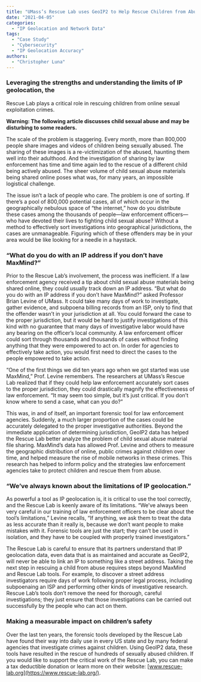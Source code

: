 ```yaml
---
title: "UMass’s Rescue Lab uses GeoIP2 to Help Rescue Children from Abuse"
date: "2021-04-05"
categories:
  - "IP Geolocation and Network Data"
tags:
  - "Case Study"
  - "Cybersecurity"
  - "IP Geolocation Accuracy"
authors:
  - "Christopher Luna"
---
```


### Leveraging the strengths and understanding the limits of IP geolocation, the
Rescue Lab plays a critical role in rescuing children from online sexual
exploitation crimes.

**Warning: The following article discusses child sexual abuse and may be
disturbing to some readers.**

The scale of the problem is staggering. Every month, more than 800,000 people
share images and videos of children being sexually abused. The sharing of these
images is a re-victimization of the abused, haunting them well into their
adulthood. And the investigation of sharing by law enforcement has time and time
again led to the rescue of a different child being actively abused. The sheer
volume of child sexual abuse materials being shared online poses what was, for
many years, an impossible logistical challenge.

The issue isn’t a lack of people who care. The problem is one of sorting. If
there’s a pool of 800,000 potential cases, all of which occur in the
geographically nebulous space of “the internet,” how do you distribute these
cases among the thousands of people—law enforcement officers—who have devoted
their lives to fighting child sexual abuse? Without a method to effectively sort
investigations into geographical jurisdictions, the cases are unmanageable.
Figuring which of these offenders may be in your area would be like looking for
a needle in a haystack.

### “What do you do with an IP address if you don’t have MaxMind?”

Prior to the Rescue Lab’s involvement, the process was inefficient. If a law
enforcement agency received a tip about child sexual abuse materials being
shared online, they could usually track down an IP address. “But what do you do
with an IP address if you don’t have MaxMind?” asked Professor Brian Levine of
UMass. It could take many days of work to investigate, gather evidence, and
subpoena billing records from an ISP, only to find that the offender wasn’t in
your jurisdiction at all. You could forward the case to the proper jurisdiction,
but it would be hard to justify investigations of this kind with no guarantee
that many days of investigative labor would have any bearing on the officer’s
local community. A law enforcement officer could sort through thousands and
thousands of cases without finding anything that they were empowered to act on.
In order for agencies to effectively take action, you would first need to direct
the cases to the people empowered to take action.

“One of the first things we did ten years ago when we got started was use
MaxMind,” Prof. Levine remembers. The researchers at UMass’s Rescue Lab realized
that if they could help law enforcement accurately sort cases to the proper
jurisdiction, they could drastically magnify the effectiveness of law
enforcement. “It may seem too simple, but it’s just critical. If you don’t know
where to send a case, what can you do?”

This was, in and of itself, an important forensic tool for law enforcement
agencies. Suddenly, a much larger proportion of the cases could be accurately
delegated to the proper investigative authorities. Beyond the immediate
application of determining jurisdiction, GeoIP2 data has helped the Rescue Lab
better analyze the problem of child sexual abuse material file sharing.
MaxMind’s data has allowed Prof. Levine and others to measure the geographic
distribution of online, public crimes against children over time, and helped
measure the rise of mobile networks in these crimes. This research has helped to
inform policy and the strategies law enforcement agencies take to protect
children and rescue them from abuse.

### “We’ve always known about the limitations of IP geolocation.”

As powerful a tool as IP geolocation is, it is critical to use the tool
correctly, and the Rescue Lab is keenly aware of its limitations. “We’ve always
been very careful in our training of law enforcement officers to be clear about
the tool’s limitations,” Levine recalls, “If anything, we ask them to treat the
data as less accurate than it really is, because we don’t want people to make
mistakes with it. Forensic tools are just the start; they can’t be used in
isolation, and they have to be coupled with properly trained investigators.”

The Rescue Lab is careful to ensure that its partners understand that IP
geolocation data, even data that is as maintained and accurate as GeoIP2, will
never be able to link an IP to something like a street address. Taking the next
step in rescuing a child from abuse requires steps beyond MaxMind and Rescue Lab
tools. For example, to discover a street address investigators require days of
work following proper legal process, including subpoenaing an ISP and performing
other kinds of investigative research. Rescue Lab’s tools don’t remove the need
for thorough, careful investigations; they just ensure that those investigations
can be carried out successfully by the people who can act on them.

### Making a measurable impact on children’s safety

Over the last ten years, the forensic tools developed by the Rescue Lab have
found their way into daily use in every US state and by many federal agencies
that investigate crimes against children. Using GeoIP2 data, these tools have
resulted in the rescue of hundreds of sexually abused children. If you would
like to support the critical work of the Rescue Lab, you can make a tax
deductible donation or learn more on their website:
[www.rescue-lab.org](https://www.rescue-lab.org/).
